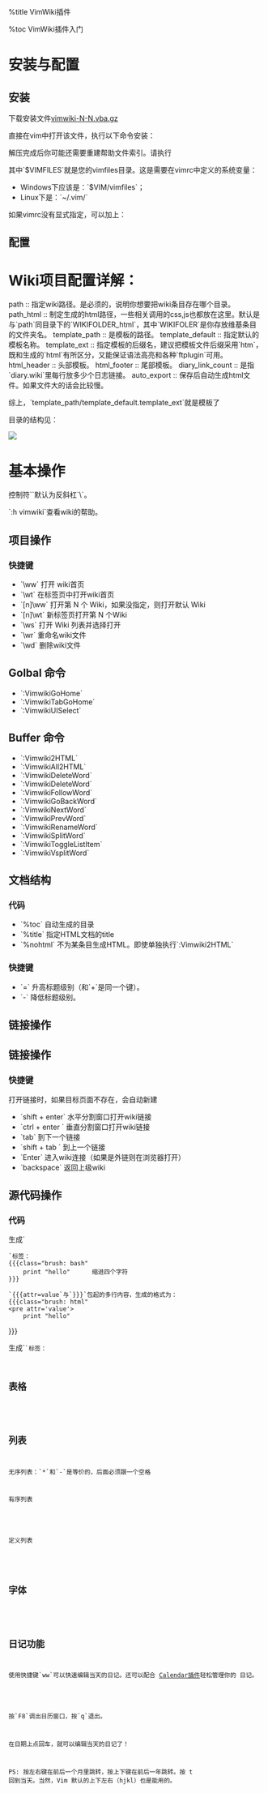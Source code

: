 
%title VimWiki插件

%toc VimWiki插件入门


= 安装与配置 =

== 安装 ==

下载安装文件[[http://www.vim.org/scripts/script.php?script_id=2226|vimwiki-N-N.vba.gz]]

直接在vim中打开该文件，执行以下命令安装：
{{{class="brush: bash"
:so %
}}}

解压完成后你可能还需要重建帮助文件索引。请执行 
{{{class="brush: bash"
:helptags $VIMFILES/doc
}}}

其中`$VIMFILES`就是您的vimfiles目录。这是需要在vimrc中定义的系统变量：
* Windows下应该是：`$VIM/vimfiles`；
* Linux下是：`~/.vim/`

如果vimrc没有显式指定，可以加上：

{{{class="brush: javascript;"
if has("win32")
  let $VIMFILES = $VIM.'/vimfiles'
else
  let $VIMFILES = $HOME.'/.vim'
endif
}}}



== 配置 ==

{{{class="brush: bash"
" 官方建议
set nocompatible 
filetype plugin on 
syntax on 

" ===========================
"
" VimWiki
"
" ===========================

" 多个wiki项目
let g:vimwiki_list = [{'path': '~/vimwiki/',
	\ 'path_html': '~/vimwiki/html/',
	\ 'template_path': '~/vimwiki/template/',
	\ 'template_default': 'template',
	\ 'template_ext': '.htm'}
	\,{'path': '~/workspace/study/vimwiki/',
	\ 'path_html': '~/workspace/study/vimwiki/html/',
	\ 'template_path': '~/workspace/study/vimwiki/template/',
	\ 'template_default': 'template',
	\ 'html_header': 'header.htm',
	\ 'html_footer': 'footer.htm',
	\ 'auto_export': 1,
	\ 'diary_link_count': 5,
	\ 'template_ext': '.htm'}
	\]

" 是否在词条文件保存时就输出html这个会让保存大词条比较慢所以默认没有启用
" 有需要的话就把这一行复制到对应项目里去
"     \ 'auto_export': 1,

" 对中文用户来说，我们并不怎么需要驼峰英文成为维基词条
let g:vimwiki_camel_case = 0
 
" 标记为完成的checklist项目会有特别的颜色
let g:vimwiki_hl_cb_checked = 1
 
" 我的vim是没有菜单的，加一个vimwiki菜单项也没有意义
let g:vimwiki_menu = ''
 
" 是否开启按语法折叠会让文件比较慢
"let g:vimwiki_folding = 1
 
" 是否在计算字串长度时用特别考虑中文字符
" let g:vimwiki_CJK_length = 1
 
" 指定可以用的html标签
let g:vimwiki_valid_html_tags='b,i,s,u,sub,sup,kbd,del,br,hr,div,code,h1'

" 不列出来的，会作聪明地在你的链接后面再加上 .html
let g:vimwiki_file_exts = 'c, cpp, wav, txt, h, hpp, zip, sh, awk, ps, pdf'

" 如果生成HTML的目录下有手工hack的html文件，也会被无情的删除，
" 选项配置用户html文件，不被自动删除。
let g:vimwiki_user_htmls = 'contact.html, canvas-1.html, html.html'

map <F5> :Vimwiki2HTML<cr> 
map <S-F5> :VimwikiAll2HTML<cr>
}}}

= Wiki项目配置详解： =

{{{class="brush: bash"
{'path': '~/workspace/study/vimwiki/',
	\ 'path_html': '~/workspace/study/vimwiki/html/',
	\ 'template_path': '~/workspace/study/vimwiki/template/',
	\ 'template_default': 'template',
	\ 'html_header': 'header.htm',
	\ 'html_footer': 'footer.htm',
	\ 'template_ext': '.htm',
	\ 'diary_link_count': 5,
	\ 'auto_export': 1 }
}}}

path :: 指定wiki路径。是必须的，说明你想要把wiki条目存在哪个目录。
path_html :: 制定生成的html路径，一些相关调用的css,js也都放在这里。默认是与`path`同目录下的`WIKIFOLDER_html`，其中`WIKIFOLER`是你存放维基条目的文件夹名。
template_path :: 是模板的路径。
template_default :: 指定默认的模板名称。
template_ext :: 指定模板的后缀名，建议把模板文件后缀采用`htm`，既和生成的`html`有所区分，又能保证语法高亮和各种`ftplugin`可用。
html_header :: 头部模板。
html_footer :: 尾部模板。
diary_link_count :: 是指`diary.wiki`里每行放多少个日志链接。 
auto_export :: 保存后自动生成html文件。如果文件大的话会比较慢。

综上，`template_path/template_default.template_ext`就是模板了 



目录的结构见：

<img src="images/vimwiki/vimwiki-mockups.png" />


= 基本操作 =

控制符`<leader>`默认为反斜杠`\`。

`:h vimwiki`查看wiki的帮助。

== 项目操作 ==

=== 快捷键 ===
* `\ww` 打开 wiki首页
* `\wt` 在标签页中打开wiki首页
* `[n]\ww` 打开第 N 个 Wiki，如果没指定，则打开默认 Wiki
* `[n]\wt` 新标签页打开第 N 个Wiki
* `\ws` 打开 Wiki 列表并选择打开
* `\wr` 重命名wiki文件
* `\wd` 删除wiki文件


== Golbal 命令 == 

* `:VimwikiGoHome`
* `:VimwikiTabGoHome`
* `:VimwikiUISelect`

== Buffer 命令 == 

* `:Vimwiki2HTML`
* `:VimwikiAll2HTML`
* `:VimwikiDeleteWord`
* `:VimwikiDeleteWord`
* `:VimwikiFollowWord`
* `:VimwikiGoBackWord`
* `:VimwikiNextWord`
* `:VimwikiPrevWord`
* `:VimwikiRenameWord`
* `:VimwikiSplitWord`
* `:VimwikiToggleListItem`
* `:VimwikiVsplitWord`
   


== 文档结构 ==

=== 代码 ===
* `%toc`    自动生成的目录
* `%title`  指定HTML文档的title
* `%nohtml` 不为某条目生成HTML。即使单独执行`:Vimwiki2HTML`

{{{class="brush: bash"
     = 标题一 =
    == 标题二 ==
   === 标题三 ===
  ==== 标题四 ====
 ===== 标题五 =====
====== 标题六 ======
}}}

=== 快捷键 ===
* `=`    升高标题级别（和`+`是同一个键）。
* `-`    降低标题级别。

== 链接操作 ==

{{{class="brush: bash;"
WikiItem                      大写开头的驼峰英文会被自动当作一个维基词条，
                              并添加链接
!TextText                     不要链接指定的 !WikiWord
[[Wiki Item]]                 这是手动建立维基词条的方式
[[wiki item|description]]     输出HTML时显示description，链到 wiki item
}}}

== 链接操作 ==

{{{class="brush: bash"
http://site/             :: 自动连接
[http://site/ home page] :: 带描述的连接

[[http://site/|desc]]    :: 表格中不能用
[[http://site/][desc]]   :: 表格中能用


http://site/pic.jpg      :: 解析为图片
[[images/pic.jpg]]       :: 链接到本地图片
}}}

=== 快捷键 ===
打开链接时，如果目标页面不存在，会自动新建
* `shift + enter`  水平分割窗口打开wiki链接
* `ctrl + enter `  垂直分割窗口打开wiki链接
* `tab`  到下一个链接
* `shift + tab  `  到上一个链接
* `Enter`  进入wiki连接（如果是外链则在浏览器打开） 
* `backspace`  返回上级wiki



== 源代码操作 ==

=== 代码 ===
生成`<pre>`标签：
{{{class="brush: bash"
    print "hello"      缩进四个字符
}}}

`{{{attr=value`与`}}}`包起的多行内容，生成的格式为：
{{{class="brush: html"
<pre attr='value'>
	print "hello"
</pre>
}}}

生成`<code>`标签：
{{{class="brush: bash"
`print "hello"`        SHIFT + 1
}}}


== 表格 ==

{{{class="brush: bash"
| 表格 | 表格 | 表格 |
| 表格 | 表格 | 表格 |
| 表格 | 表格 | 表格 |
}}}


== 列表 ==

无序列表：`*`和`-`是等价的，后面必须跟一个空格
{{{class="brush: bash"
* 无序列表 条目一
* 无序列表 条目二 
  - 子列表 条目一
  - 子列表 条目二
}}}

有序列表

{{{class="brush: bash"
# items
# items
# items
# items
}}}

定义列表

{{{class="brush: bash"
define :: desption
define :: desption
define :: desption
define :: desption
}}}

== 字体 ==

{{{class="brush: bash"
*粗体*
_斜体_
~~删除线~~
^上标^
,,下标,,
<!- - 注释 - ->
}}}


== 日记功能 ==

使用快捷键`<leader>w<leader>w`可以快速编辑当天的日记。还可以配合
[[http://www.vim.org/scripts/script.php?script_id=52|Calendar插件]]轻松管理你的
日记。

{{{class="brush: bash"
" calendar
map <F8> :Calendar<cr> 
}}}

按`F8`调出日历窗口，按`q`退出。

在日期上点回车，就可以编辑当天的日记了！

PS: 按左右键在前后一个月里跳转，按上下键在前后一年跳转。按 t 回到当天。当然，Vim
默认的上下左右（hjkl）也是能用的。 




